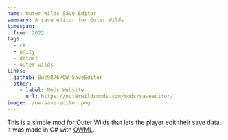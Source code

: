 ```yaml
---
name: Outer Wilds Save Editor
summary: A save editor for Outer Wilds
timespan:
  from: 2022
tags:
  - c#
  - unity
  - dotnet
  - outer-wilds
links:
  github: Bwc9876/OW-SaveEditor
  other:
    - label: Mods Website
      url: https://outerwildsmods.com/mods/saveeditor/
image: ./ow-save-editor.png
---
```



This is a simple mod for Outer Wilds that lets the player edit their save data.
It was made in C# with [OWML](https://owml.outerwildsmods.com).
